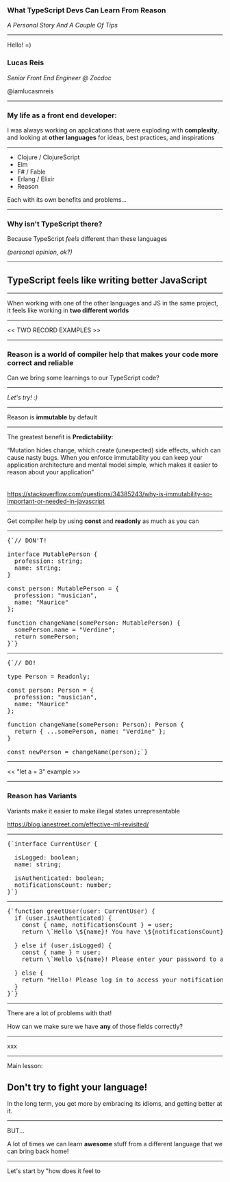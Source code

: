 ### What TypeScript Devs Can Learn From Reason

_A Personal Story And A Couple Of Tips_

---

Hello! =)

### Lucas Reis

_Senior Front End Engineer @ Zocdoc_

@iamlucasmreis

---

### My life as a front end developer: 

I was always working on applications that were exploding with **complexity**, and looking at **other languages** for ideas, best practices, and inspirations

---

* Clojure / ClojureScript
* Elm
* F# / Fable
* Erlang / Elixir
* Reason

Each with its own benefits and problems...

---

### Why isn't TypeScript there?

Because TypeScript _feels_ different than these languages

_(personal opinion, ok?)_

---

## TypeScript feels like writing better JavaScript

---

When working with one of the other languages and JS in the same project, it feels like working in **two different worlds** 

---

<< TWO RECORD EXAMPLES >>

---

### Reason is a world of compiler help that makes your code more correct and reliable

Can we bring some learnings to our TypeScript code?

---

_Let's try! :)_

---

Reason is **immutable** by default

---

The greatest benefit is **Predictability**:

<div style={{ fontSize: '1em', backgroundColor: 'rgba(0,0,0,0.1)', padding: 10 }}>“Mutation hides change, which create (unexpected) side effects, which can cause nasty bugs. When you enforce immutability you can keep your application architecture and mental model simple, which makes it easier to reason about your application”</div>

<br />
<br />
<div style={{ fontSize: '.8em' }}>
<a href="https://stackoverflow.com/questions/34385243/why-is-immutability-so-important-or-needed-in-javascript">
https://stackoverflow.com/questions/34385243/why-is-immutability-so-important-or-needed-in-javascript
</a>
</div>

---

Get compiler help by using **const** and **readonly** as much as you can

---

<pre style={{ textAlign: 'initial', fontSize: '.8em' }}>
{`// DON'T!

interface MutablePerson {
  profession: string;
  name: string;
}

const person: MutablePerson = {
  profession: "musician",
  name: "Maurice"
};

function changeName(somePerson: MutablePerson) {
  somePerson.name = "Verdine";
  return somePerson;
}`}
</pre>

---

<pre style={{ textAlign: 'initial', fontSize: '.8em' }}>
{`// DO!

type Person = Readonly<MutablePerson>;

const person: Person = {
  profession: "musician",
  name: "Maurice"
};

function changeName(somePerson: Person): Person {
  return { ...somePerson, name: "Verdine" };
}

const newPerson = changeName(person);`}
</pre>

---

<< "let a = 3" example >> 

---

### Reason has Variants

Variants make it easier to make illegal states unrepresentable

<div style={{ fontSize: '.8em' }}>
<a href="https://blog.janestreet.com/effective-ml-revisited/">
https://blog.janestreet.com/effective-ml-revisited/
</a>
</div>

---

<pre style={{ textAlign: 'initial'}}>
{`interface CurrentUser {
  
  isLogged: boolean;
  name: string;

  isAuthenticated: boolean;
  notificationsCount: number;
}`}
</pre>

---

<pre style={{ textAlign: 'initial', fontSize: '.6em' }}>
{`function greetUser(user: CurrentUser) {
  if (user.isAuthenticated) {
    const { name, notificationsCount } = user;
    return \`Hello \${name}! You have \${notificationsCount} unread notifications.\`;

  } else if (user.isLogged) {
    const { name } = user;
    return \`Hello \${name}! Please enter your password to access your notifications.\`;

  } else {
    return "Hello! Please log in to access your notifications.";
  }
}`}
</pre>
---

There are a lot of problems with that!

How can we make sure we have **any** of those fields correctly?

---

xxx

---

Main lesson:

## Don't try to fight your language!

In the long term, you get more by embracing its idioms, and getting better at it.

---

BUT...

A lot of times we can learn **awesome** stuff from a different language that we can bring back home! 

---

Let's start by "how does it feel to 